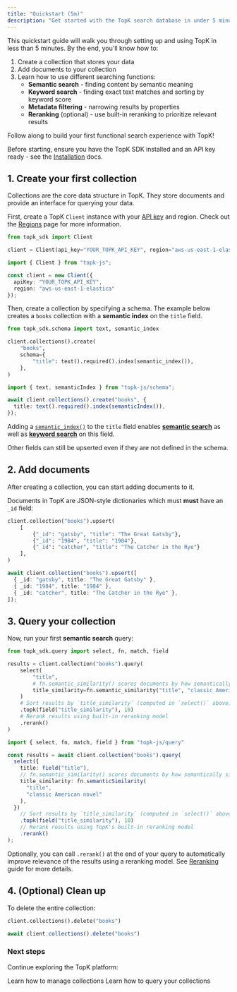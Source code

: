 ```yaml
---
title: "Quickstart (5m)"
description: "Get started with the TopK search database in under 5 minutes."
---
```



This quickstart guide will walk you through setting up and using TopK in less than 5 minutes. By the end, you'll know how to:

1. Create a collection that stores your data
2. Add documents to your collection
3. Learn how to use different searching functions:
   - **Semantic search** - finding content by semantic meaning
   - **Keyword search** - finding exact text matches and sorting by keyword score
   - **Metadata filtering** - narrowing results by properties
   - **Reranking** (optional) - use built-in reranking to prioritize relevant results

Follow along to build your first functional search experience with TopK!

Before starting, ensure you have the TopK SDK installed and an API key ready - see the [Installation](/installation) docs.


## 1. Create your first collection

Collections are the core data structure in TopK. They store documents and provide an interface for querying your data.

First, create a TopK `Client` instance with your [API key](/installation#api-key) and
<Tooltip tip="TopK region is where your data is stored. It maps to a specific cloud region.">region</Tooltip>.
Check out the [Regions](/regions) page for more information.

<CodeGroup>

```python Python
from topk_sdk import Client

client = Client(api_key="YOUR_TOPK_API_KEY", region="aws-us-east-1-elastica")
```


```typescript Javascript
import { Client } from "topk-js";

const client = new Client({
  apiKey: "YOUR_TOPK_API_KEY",
  region: "aws-us-east-1-elastica"
});
```

</CodeGroup>

Then, create a collection by specifying a schema. The example below creates a `books` collection with a **semantic index** on the `title` field.

<CodeGroup>

```python Python
from topk_sdk.schema import text, semantic_index

client.collections().create(
    "books",
    schema={
        "title": text().required().index(semantic_index()),
    },
)
```


```typescript Javascript
import { text, semanticIndex } from "topk-js/schema";

await client.collections().create("books", {
  title: text().required().index(semanticIndex()),
});
```

</CodeGroup>

Adding a [`semantic_index()`](/collections/create#semantic-index) to the `title` field enables
[**semantic search**](/concepts/semantic-search) as well as [**keyword search**](/concepts/keyword-search) on this field.

<Tip>
  Other fields can still be upserted even if they are not defined in the schema.
</Tip>

## 2. Add documents

After creating a collection, you can start adding documents to it.

Documents in TopK are JSON-style dictionaries which must **must** have an `_id` field:

<CodeGroup>

```python Python
client.collection("books").upsert(
    [
        {"_id": "gatsby", "title": "The Great Gatsby"},
        {"_id": "1984", "title": "1984"},
        {"_id": "catcher", "title": "The Catcher in the Rye"}
    ],
)
```


```typescript Javascript
await client.collection("books").upsert([
  { _id: "gatsby", title: "The Great Gatsby" },
  { _id: "1984", title: "1984" },
  { _id: "catcher", title: "The Catcher in the Rye" },
]);
```

</CodeGroup>

## 3. Query your collection

Now, run your first **semantic search** query:

<CodeGroup>

```python Python
from topk_sdk.query import select, fn, match, field

results = client.collection("books").query(
    select(
        "title",
        # fn.semantic_similarity() scores documents by how semantically similar their titles are to "classic American novel"
        title_similarity=fn.semantic_similarity("title", "classic American novel"),
    )
    # Sort results by `title_similarity` (computed in `select()` above), and limit to top 10 results
    .topk(field("title_similarity"), 10)
    # Rerank results using built-in reranking model
    .rerank()
)
```


```typescript Javascript
import { select, fn, match, field } from "topk-js/query"

const results = await client.collection("books").query(
  select({
    title: field("title"),
    // fn.semantic_similarity() scores documents by how semantically similar their titles are to "classic American novel"
    title_similarity: fn.semanticSimilarity(
      "title",
      "classic American novel"
    ),
  })
    // Sort results by `title_similarity` (computed in `select()` above), and limit to top 10 results
    .topk(field("title_similarity"), 10)
    // Rerank results using TopK's built-in reranking model
    .rerank()
);
```

</CodeGroup>

Optionally, you can call `.rerank()` at the end of your query to automatically improve relevance of the results using a reranking model. See [Reranking](/documents/query#reranking) guide for more details.

## 4. (Optional) Clean up

To delete the entire collection:

<CodeGroup>

```python Python
client.collections().delete("books")
```


```typescript Javacript
await client.collections().delete("books")
```

</CodeGroup>

### Next steps

Continue exploring the TopK platform:

<CardGroup cols="2">
  <Card title="Managing collections" icon="paintbrush" href="/collections/create">
    Learn how to manage collections
  </Card>
  <Card title="Querying" icon="square-code" href="/documents/query">
    Learn how to query your collections
  </Card>
</CardGroup>